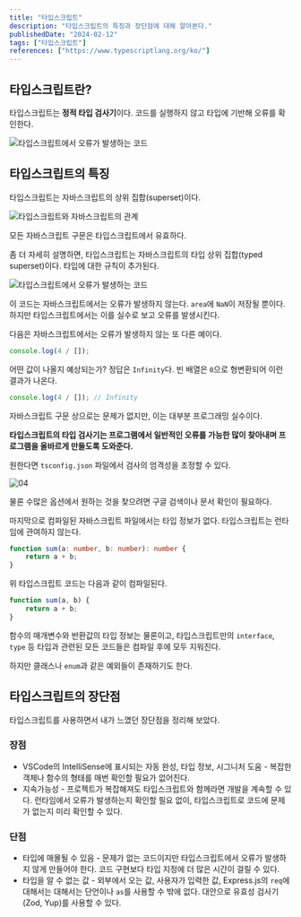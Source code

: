 ```yaml
---
title: "타입스크립트"
description: "타입스크립트의 특징과 장단점에 대해 알아본다."
publishedDate: "2024-02-12"
tags: ["타입스크립트"]
references: ["https://www.typescriptlang.org/ko/"]
---
```


## 타입스크립트란?

타입스크립트는 **정적 타입 검사기**이다. 코드를 실행하지 않고 타입에 기반해 오류를 확인한다.

![타입스크립트에서 오류가 발생하는 코드](@assets/타입스크립트/타입스크립트-오류.png)

## 타입스크립트의 특징

타입스크립트는 자바스크립트의 상위 집합(superset)이다.

![타입스크립트와 자바스크립트의 관계](@assets/타입스크립트/타입스크립트와-자바스크립트의-관계.png)

모든 자바스크립트 구문은 타입스크립트에서 유효하다.

좀 더 자세히 설명하면, 타입스크립트는 자바스크립트의 타입 상위 집합(typed superset)이다. 타입에 대한 규칙이 추가된다.

![타입스크립트에서 오류가 발생하는 코드](@assets/타입스크립트/타입스크립트-오류.png)

이 코드는 자바스크립트에서는 오류가 발생하지 않는다. `area`에 `NaN`이 저장될 뿐이다. 하지만 타입스크립트에서는 이를 실수로 보고 오류를 발생시킨다.

다음은 자바스크립트에서는 오류가 발생하지 않는 또 다른 예이다.

```js
console.log(4 / []);
```

어떤 값이 나올지 예상되는가? 정답은 `Infinity`다. 빈 배열은 `0`으로 형변환되어 이런 결과가 나온다.

```js
console.log(4 / []); // Infinity
```

자바스크립트 구문 상으로는 문제가 없지만, 이는 대부분 프로그래밍 실수이다.

**타입스크립트의 타입 검사기는 프로그램에서 일반적인 오류를 가능한 많이 찾아내며 프로그램을 올바르게 만들도록 도와준다.**

원한다면 `tsconfig.json` 파일에서 검사의 엄격성을 조정할 수 있다.

![04](@assets/타입스크립트/tsconfig.png)

물론 수많은 옵션에서 원하는 것을 찾으려면 구글 검색이나 문서 확인이 필요하다.

마지막으로 컴파일된 자바스크립트 파일에서는 타입 정보가 없다. 타입스크립트는 런타임에 관여하지 않는다.

```ts
function sum(a: number, b: number): number {
    return a + b;
}
```

위 타입스크립트 코드는 다음과 같이 컴파일된다.

```js
function sum(a, b) {
    return a + b;
}
```

함수의 매개변수와 반환값의 타입 정보는 물론이고, 타입스크립트만의 `interface`, `type` 등 타입과 관련된 모든 코드들은 컴파일 후에 모두 지워진다.

하지만 클래스나 `enum`과 같은 예외들이 존재하기도 한다.

## 타입스크립트의 장단점

타입스크립트를 사용하면서 내가 느꼈던 장단점을 정리해 보았다.

### 장점

- VSCode의 IntelliSense에 표시되는 자동 완성, 타입 정보, 시그니처 도움 - 복잡한 객체나 함수의 형태를 매번 확인할 필요가 없어진다.
- 지속가능성 - 프로젝트가 복잡해져도 타입스크립트와 함께라면 개발을 계속할 수 있다. 런타임에서 오류가 발생하는지 확인할 필요 없이, 타입스크립트로 코드에 문제가 없는지 미리 확인할 수 있다.

### 단점

- 타입에 매몰될 수 있음 - 문제가 없는 코드이지만 타입스크립트에서 오류가 발생하지 않게 만들어야 한다. 코드 구현보다 타입 지정에 더 많은 시간이 걸릴 수 있다.
- 타입을 알 수 없는 값 - 외부에서 오는 값, 사용자가 입력한 값, Express.js의 `req`에 대해서는 대해서는 단언이나 `as`를 사용할 수 밖에 없다. 대안으로 유효성 검사기(Zod, Yup)를 사용할 수 있다.
